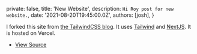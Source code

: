 
  private: false,
  title: 'New Website',
  description: `Hi Roy post for new website.`,
  date: '2021-08-20T19:45:00.0Z',
  authors: [josh],
}

I forked this site from [the TailwindCSS blog](https://github.com/tailwindlabs/blog.tailwindcss.com). It uses [Tailwind](https://tailwindcss.com) and [NextJS](https://nextjs.org/). It is hosted on Vercel.

- [View Source](https://github.com/Shelob9/joshpress-2021)
